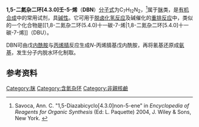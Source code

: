 {{NoteTA
|T = zh-cn:1,5-二氮杂二环[4.3.0]壬-5-烯; zh-tw:1,5-二氮雜二環[4.3.0]壬-5-烯;
}}
{{Chembox
|   Name = 1,5-二氮杂二环[4.3.0]壬-5-烯
|   ImageFile = Structural formula of DBN.svg
|   ImageSize = 150px
|   ImageName = 1,5-二氮杂二环[4.3.0]壬-5-烯
|   IUPACName = 2,3,4,6,7,8-六氫吡咯[1,2-a]嘧啶
|   OtherNames = DBN
| Section1 = {{Chembox Identifiers
| ChemSpiderID_Ref = {{chemspidercite|changed|chemspider}}
| ChemSpiderID = 68826
| StdInChI_Ref = {{stdinchicite|changed|chemspider}}
| StdInChI = 1S/C7H12N2/c1-3-7-8-4-2-6-9(7)5-1/h1-6H2
| StdInChIKey_Ref = {{stdinchicite|changed|chemspider}}
| StdInChIKey = SGUVLZREKBPKCE-UHFFFAOYSA-N 
| InChI = 1/C9H12N2/c10-11-8-4-2-6-9(11)5-1-3-7(8)9/h1-6H2
| InChIKey = HHCBYVLNFWNEJX-UHFFFAOYAD
| SMILES1 = [N-]=[N+]3C=1CCCC23CCCC=12
| InChI1 = 1S/C9H12N2/c10-11-8-4-2-6-9(11)5-1-3-7(8)9/h1-6H2
| InChIKey1 = HHCBYVLNFWNEJX-UHFFFAOYSA-N
| CASNo_Ref = {{cascite|correct|CAS}}
| CASNo = 3001-72-7
| SMILES = C1CC2=NCCCN2C1
  }}
| Section2 = {{Chembox Properties
|   Formula = C<sub>7</sub>H<sub>12</sub>N<sub>2</sub>
|   MolarMass = 124.18 
|   Density = 1.005 g/cm³
|   MeltingPt =
|   BoilingPt = 95–98 °C, 7.5 mmHg
  }}
}}

'''1,5-二氮杂二环[4.3.0]壬-5-烯'''（'''DBN'''）[[分子式|分子式]]为C<sub>7</sub>H<sub>12</sub>N<sub>2</sub>，<ref>Savoca, Ann. C. "1,5-Diazabicyclo[4.3.0]non-5-ene" in ''Encyclopedia of Reagents for Organic Synthesis'' (Ed: L. Paquette) 2004, J. Wiley & Sons, New York. {{DOI|10.1002/047084289}}</ref>属于[[脒|脒]]类，是[[有机合成|有机合成]]中的常用试剂，具[[碱性|碱性]]。它可用于[[脱卤化氢反应|脱卤化氢反应]]及碱催化的[[重排反应|重排反应]]中，类似的一个化合物是[[1,8-二氮杂二环(5.4.0)十一碳-7-烯|1,8-二氮杂二环[5.4.0]十一碳-7-烯]]（DBU）。

DBN可由戊[[内酰胺|内酰胺]]与[[丙烯腈|丙烯腈]]反应生成''N''-丙烯腈基戊内酰胺，再将氰基还原成[[氨基|氨基]]，发生分子内脱水环化制取。

== 参考资料 ==
<div class="references-small">
<references/>
</div>
{{Chemistry-stub}}
[[Category:脒|Category:脒]]
[[Category:含氮杂环|Category:含氮杂环]]
[[Category:非親核鹼|Category:非親核鹼]]